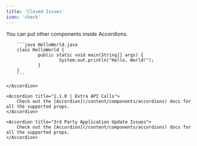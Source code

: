 ```yaml
---
title: 'Closed Issues'
icon: 'check'
---
```


<AccordionGroup>
	<Accordion title="1.1.1 | AutoUpdater fails">
		You can put other components inside Accordions.
		
		```java HelloWorld.java
		class HelloWorld {
				public static void main(String[] args) {
						System.out.println("Hello, World!");
				}
		}
		```
		
	</Accordion>
	
	<Accordion title="1.1.0 | Extra API Calls">
		Check out the [Accordion](/content/components/accordions) docs for all the supported props.
	</Accordion>
	
	<Accordion title="3rd Party Application Update Issues">
		Check out the [Accordion](/content/components/accordions) docs for all the supported props.
	</Accordion>
</AccordionGroup>
